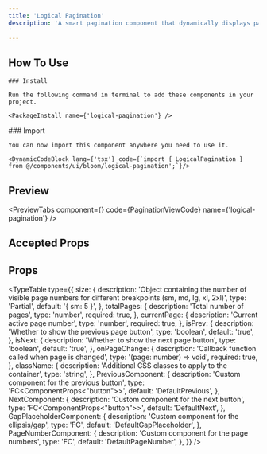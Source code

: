```yaml
---
title: 'Logical Pagination'
description: 'A smart pagination component that dynamically displays page numbers based on the current page, total pages, and screen size. It adapts to different viewports using breakpoints and optionally shows previous/next controls for better navigation.
'
---
```



## How To Use

<Steps>
  <Step>

    ### Install

    Run the following command in terminal to add these components in your project.

    <PackageInstall name={'logical-pagination'} />

  </Step>
  <Step>
    ### Import

    You can now import this component anywhere you need to use it.

    <DynamicCodeBlock lang={'tsx'} code={`import { LogicalPagination } from @/components/ui/bloom/logical-pagination';`}/>

  </Step>
</Steps>

## Preview

<PreviewTabs
  component={<PaginationView />}
  code={PaginationViewCode}
  name={'logical-pagination'}
/>

## Accepted Props

## Props

<TypeTable
  type={{
    size: {
      description:
        'Object containing the number of visible page numbers for different breakpoints (sm, md, lg, xl, 2xl)',
      type: 'Partial<typeof BreakPoints>',
      default: '{ sm: 5 }',
    },
    totalPages: {
      description: 'Total number of pages',
      type: 'number',
      required: true,
    },
    currentPage: {
      description: 'Current active page number',
      type: 'number',
      required: true,
    },
    isPrev: {
      description: 'Whether to show the previous page button',
      type: 'boolean',
      default: 'true',
    },
    isNext: {
      description: 'Whether to show the next page button',
      type: 'boolean',
      default: 'true',
    },
    onPageChange: {
      description: 'Callback function called when page is changed',
      type: '(page: number) => void',
      required: true,
    },
    className: {
      description: 'Additional CSS classes to apply to the container',
      type: 'string',
    },
    PreviousComponent: {
      description: 'Custom component for the previous button',
      type: 'FC<ComponentProps<"button">>',
      default: 'DefaultPrevious',
    },
    NextComponent: {
      description: 'Custom component for the next button',
      type: 'FC<ComponentProps<"button">>',
      default: 'DefaultNext',
    },
    GapPlaceholderComponent: {
      description: 'Custom component for the ellipsis/gap',
      type: 'FC',
      default: 'DefaultGapPlaceholder',
    },
    PageNumberComponent: {
      description: 'Custom component for the page numbers',
      type: 'FC<PageNumberProps>',
      default: 'DefaultPageNumber',
    },
  }}
/>
